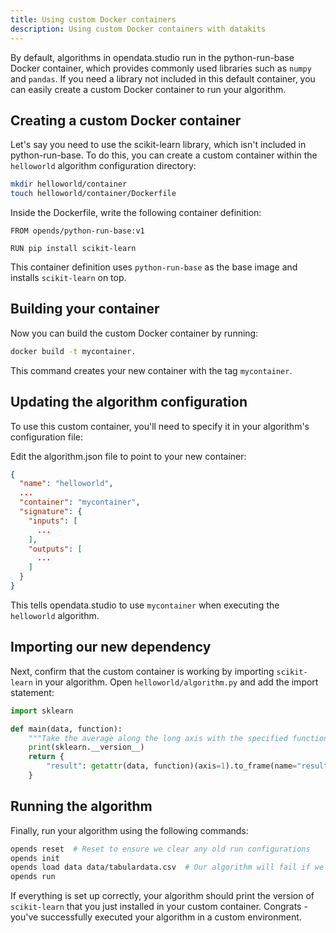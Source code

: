 ```yaml
---
title: Using custom Docker containers
description: Using custom Docker containers with datakits
---
```



By default, algorithms in opendata.studio run in the python-run-base Docker
container, which provides commonly used libraries such as `numpy` and `pandas`.
If you need a library not included in this default container, you can easily
create a custom Docker container to run your algorithm.

## Creating a custom Docker container

Let's say you need to use the scikit-learn library, which isn't included in
python-run-base. To do this, you can create a custom container within the
`helloworld` algorithm configuration directory:

```bash
mkdir helloworld/container
touch helloworld/container/Dockerfile
```

Inside the Dockerfile, write the following container definition:

```docker title="helloworld/container/Dockerfile"
FROM opends/python-run-base:v1

RUN pip install scikit-learn
```

This container definition uses `python-run-base` as the base image and installs
`scikit-learn` on top.

## Building your container

Now you can build the custom Docker container by running:

```bash
docker build -t mycontainer.
```

This command creates your new container with the tag `mycontainer`.

## Updating the algorithm configuration

To use this custom container, you'll need to specify it in your algorithm's
configuration file:

Edit the algorithm.json file to point to your new container:

```json title="helloworld/algorithm.json" ins="mycontainer"
{
  "name": "helloworld",
  ...
  "container": "mycontainer",
  "signature": {
    "inputs": [
      ...
    ],
    "outputs": [
      ...
    ]
  }
}
```

This tells opendata.studio to use `mycontainer` when executing the `helloworld`
algorithm.

## Importing our new dependency

Next, confirm that the custom container is working by importing `scikit-learn`
in your algorithm. Open `helloworld/algorithm.py` and add the import statement:

```python title="helloworld/algorithm.py" ins={1-2} ins={5}
import sklearn

def main(data, function):
    """Take the average along the long axis with the specified function"""
    print(sklearn.__version__)
    return {
        "result": getattr(data, function)(axis=1).to_frame(name="result"),
    }
```

## Running the algorithm

Finally, run your algorithm using the following commands:

```bash
opends reset  # Reset to ensure we clear any old run configurations
opends init
opends load data data/tabulardata.csv  # Our algorithm will fail if we forget to load some input data
opends run
```

If everything is set up correctly, your algorithm should print the version of
`scikit-learn` that you just installed in your custom container. Congrats -
you've successfully executed your algorithm in a custom environment.
